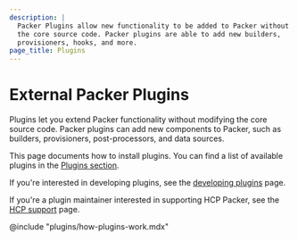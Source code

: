 ```yaml
---
description: |
  Packer Plugins allow new functionality to be added to Packer without modifying
  the core source code. Packer plugins are able to add new builders,
  provisioners, hooks, and more.
page_title: Plugins
---
```


# External Packer Plugins

Plugins let you extend Packer functionality without modifying the core source code. Packer plugins can add new components to Packer, such as builders, provisioners, post-processors, and data sources.

This page documents how to install plugins. You can find a list of available
plugins in the [Plugins section](/plugins).

If you're interested in developing plugins, see the [developing
plugins](/docs/plugins/creation#developing-plugins) page.

If you're a plugin maintainer interested in supporting HCP Packer, see the [HCP
support](/docs/plugins/hcp-support) page.

@include "plugins/how-plugins-work.mdx"

